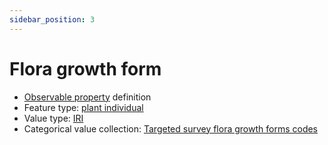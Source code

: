 ```yaml
---
sidebar_position: 3
---
```



# Flora growth form

- [Observable property](/viewers/dawe-vocabs?uri=https://linked.data.gov.au/def/nrm/4de0311c-39e3-4699-b067-ab2219e2767a) definition
- Feature type: [plant individual](http://linked.data.gov.au/def/tern-cv/60d7edf8-98c6-43e9-841c-e176c334d270)
- Value type: [IRI](https://w3id.org/tern/ontologies/tern/IRI)
- Categorical value collection: [Targeted survey flora growth forms codes](/viewers/dawe-vocabs?uri=https://linked.data.gov.au/def/nrm/521dcaee-99f1-4df3-831c-6d0a27c4a530)

<Example
  protocolModule="targeted-survey-flora-protocol-observation"
  observableProperty="https://linked.data.gov.au/def/nrm/4de0311c-39e3-4699-b067-ab2219e2767a"
/>
